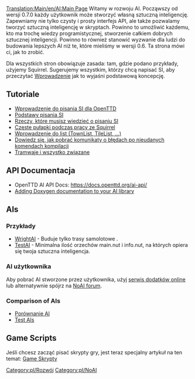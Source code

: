 <!--{{note|The user page is here: [[Main/en/AI settings]]}}-->
{{informacja/Pl|Strona użytkownika jest tutaj: [[Main/pl/Ustawienia SI|Ustawienia SI]]}}
[[Translation:Main/en/AI:Main Page]]{{en/-}}
<!--{{en/NoAI}}-->
{{pl/NoAI}} 
<!-- Template:NoAI/Pl -->
Witamy w rozwoju AI. Począwszy od wersji 0.7.0 każdy użytkownik może stworzyć własną sztuczną inteligencję. Zapewniamy nie tylko czysty i prosty interfejs API, ale także pozwalamy tworzyć sztuczną inteligencję w skryptach. Powinno to umożliwić każdemu, kto ma trochę wiedzy programistycznej, stworzenie całkiem dobrych sztucznej inteligencji. Powinno to również stanowić wyzwanie dla ludzi do budowania lepszych AI niż te, które mieliśmy w wersji 0.6. Ta strona mówi ci, jak to zrobić.

Dla wszystkich stron obowiązuje zasada: tam, gdzie podano przykłady, użyjemy Squirrel. Sugerujemy wszystkim, którzy chcą napisać SI, aby przeczytać [[Main/pl/SI:Introduction|Wprowadzenie]] jak to wyjaśni podstawową koncepcję.

== Tutoriale ==
* [[Main/pl/SI:Introduction|Wprowadzenie do pisania SI dla OpenTTD]]
* [[Main/pl/SI:Basics|Podstawy pisania SI]]
* [[Main/pl/SI:Need To Know|Rzeczy, które musisz wiedzieć o pisaniu SI]]
* [[Main/pl/SI:SQ pitfalls|Częste pułapki podczas pracy ze Squirrel]]
* [[Main/pl/SI:Lists|Wprowadzenie do list (TownList, TileList, ...)]]
* [[Main/pl/SI:Last Error|Dowiedz się, jak pobrać komunikaty o błędach po nieudanych komendach kompilacji]]
* [[Main/pl/SI:Trams|Tramwaje i wszystko związane]]

== API Documentacja ==
* OpenTTD AI API Docs: https://docs.openttd.org/ai-api/
* [[Main/en/AI:Doxygen Documentation|Adding Doxygen documentation to your AI library]]

== AIs ==
=== Przykłady ===
* [[Main/pl/SI:WrightAI|WrightAI]] - Buduje tylko trasy samolotowe .
* [[Main/pl/SI:TestAI|TestAI]] - Minimalna ilość orzechów main.nut i info.nut, na których opiera się twoja sztuczna inteligencja.

=== AI użytkownika ===
Aby pobrać AI stworzone przez użytkownika, użyj [[Main/pl/Serwis Dodatków|serwis dodatków online]] lub alternatywnie spójrz na [http://www.tt-forums.net/viewforum.php?f=65 NoAI forum].

=== Comparison of AIs ===
* [[Main/pl/Porównanie AI|Porównanie AI]]
* [[Main/en/AI:Test AIs|Test AIs]]

<!--{{en/Feature|0.7}}-->{{pl/Zgodne Wersje|0.7}}

== Game Scripts ==
Jeśli chcesz zacząć pisać skrypty gry, jest teraz specjalny artykuł na ten temat: [[Main/pl/GS|Game Skrypty]]

[[Category:pl/Rozwój]] [[Category:pl/NoAI]]